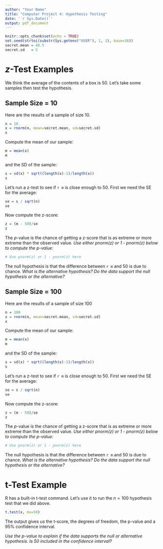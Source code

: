```yaml
---
author: "Your Name"
title: "Computer Project 4: Hypothesis Testing"
date: '`r Sys.Date()`'
output: pdf_document
---
```


```r
knitr::opts_chunk$set(echo = TRUE)
set.seed(strtoi(substr(Sys.getenv("USER"), 1, 1), base=36))
secret.mean = 48.5
secret.sd   = 5
```

# $z$-Test Examples

We think the average of the contents of a box is 50.
Let's take some samples then test the hypothesis.

## Sample Size = 10

Here are the results of a sample of size 10.

```r
n = 10
x = rnorm(n, mean=secret.mean, sd=secret.sd)
x
```

Compute the mean of our sample:
```r
m = mean(x)
m
```

and the SD of the sample:

```r
s = sd(x) * sqrt((length(x)-1)/length(x))
s
```

Let's run a z-test to see if `r m` is close enough to 50.
First we need the SE for the average:

```r
se = s / sqrt(n)
se
```

Now compute the z-score:

```r
z = (m - 50)/se
z
```

The $p$-value is the chance of getting a z-score that is as extreme or more
extreme than the observed value.  _Use either pnorm(z) or 1 - pnorm(z) below
to compute the p-value:_

```r
# Use pnorm(z) or 1 - pnorm(z) here
```

The null hypothesis is that the difference between `r m` and 50 is due to chance.
_What is the alternative hypothesis?  Do the data support the null hypothesis or the alternative?_

\newpage


## Sample Size = 100

Here are the results of a sample of size 100

```r
n = 100
x = rnorm(n, mean=secret.mean, sd=secret.sd)
x
```

Compute the mean of our sample:
```r
m = mean(x)
m
```

and the SD of the sample:

```r
s = sd(x) * sqrt((length(x)-1)/length(x))
s
```

Let's run a z-test to see if `r m` is close enough to 50.
First we need the SE for the average:

```r
se = s / sqrt(n)
se
```

Now compute the z-score:

```r
z = (m - 50)/se
z
```

The $p$-value is the chance of getting a z-score that is as extreme or more
extreme than the observed value.  _Use either pnorm(z) or 1 - pnorm(z) below
to compute the p-value:_

```r
# Use pnorm(z) or 1 - pnorm(z) here
```

The null hypothesis is that the difference between `r m` and 50 is due to chance.
_What is the alternative hypothesis? Do the data support the null hypothesis or the alternative?_

\newpage

# t-Test Example

R has a built-in t-test command.  Let's use it to run the $n=100$ hypothesis test that
we did above.

```r
t.test(x, mu=50)
```

The output gives us the t-score, the degrees of freedom, the p-value and a 95%
confidence interval.

_Use the p-value to explain if the data supports the null or alternative hypothesis.
Is 50 included in the confidence interval?_













